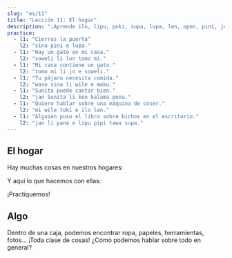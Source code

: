 ```yaml
---
slug: "es/11"
title: "Lección 11: El hogar"
description: "¡Aprende ilo, lipu, poki, supa, lupa, len, open, pini, jo, ijo!"
practice:
  - l1: "Cierras la puerta"
    l2: "sina pini e lupa."
  - l1: "Hay un gato en mi casa."
    l2: "soweli li lon tomo mi."
  - l1: "Mi casa contiene un gato."
    l2: "tomo mi li jo e soweli."
  - l1: "Tu pájaro necesita comida."
    l2: "waso sina li wile e moku."
  - l1: "Sunita puede cantar bien."
    l2: "jan Sunita li ken kalama pona."
  - l1: "Quiero hablar sobre una máquina de coser."
    l2: "mi wile toki e ilo len."
  - l1: "Alguien puso el libro sobre bichos en el escritorio."
    l2: "jan li pana e lipu pipi tawa supa."
---
```



## El hogar

Hay muchas cosas en nuestros hogares:

<List>
  <Word sl="ilo" m="herramienta, como un martillo, tenedor, móvil, aplicación" />
  <Word sl="lipu" m="cosa plana para 󱥡 sona, como un papel, carta, libro, página web" />
  <Word sl="poki" m="contenedor, como una caja, cajón, botella" />
  <Word sl="supa" m="superficie horizontal, como una estantería, escritorio, sofá" />
  <Word sl="lupa" m="una entrada, como una puerta, ventana, agujero" />
  <Word sl="len" m="algo que cubre, como ropa, zapatos, manta" />
</List>

Y aquí lo que hacemos con ellas:

<List>
  <Word sl="open" m="empezar, abrir, encender" />
  <Word sl="pini" m="terminar, cerrar, apagar" />
  <Word sl="jo" m="sostener, contener, incluir" />
</List>

¡Practiquemos!

<List>
  <Sentence sl="mi open e lupa." m="Abro la puerta." />
  <Sentence sl="jan li pini e poki moku." m="La persona cierra el frigorífico." />
  <Sentence sl="lipu li lon supa lape." m="El libro está en la cama." />
  <Sentence sl="poki mi li ken jo e len." m="Mi cajón tal vez contenga ropa." />
  <Sentence sl="ilo mi li wile e wawa." m="Mi móvil necesita electricidad." />
</List>

## Algo

Dentro de una caja, podemos encontrar ropa, papeles, herramientas, fotos... ¡Toda clase de cosas! ¿Cómo podemos hablar sobre todo en general?

<List>
  <Word sl="ijo" m="algo, cosa" />
  <Sentence sl="poki li jo e ijo." m="La caja tiene cosas." />
  <Sentence sl="jan li sitelen e ijo suwi." m="Alguien está dibujando algo tierno." />
  <Sentence sl="mi wile toki e ijo kasi." m="Me gustaría hablar sobre algo relacionado con plantas." />
</List>

<Practice exercises={frontmatter.practice} client:load />
